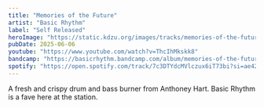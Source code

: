 ```yaml
---
title: "Memories of the Future"
artist: "Basic Rhythm"
label: "Self Released"
heroImage: "https://static.kdzu.org/images/tracks/memories-of-the-future.jpg"
pubDate: 2025-06-06
youtube: "https://www.youtube.com/watch?v=ThcIhMkskk8"
bandcamp: "https://basicrhythm.bandcamp.com/album/memories-of-the-future"
spotify: "https://open.spotify.com/track/7c3DTYdcMVlczux6iT73bi?si=ae42c532ebff4d50"
---
```


A fresh and crispy drum and bass burner from Anthoney Hart. Basic Rhythm is a fave here at the station.
